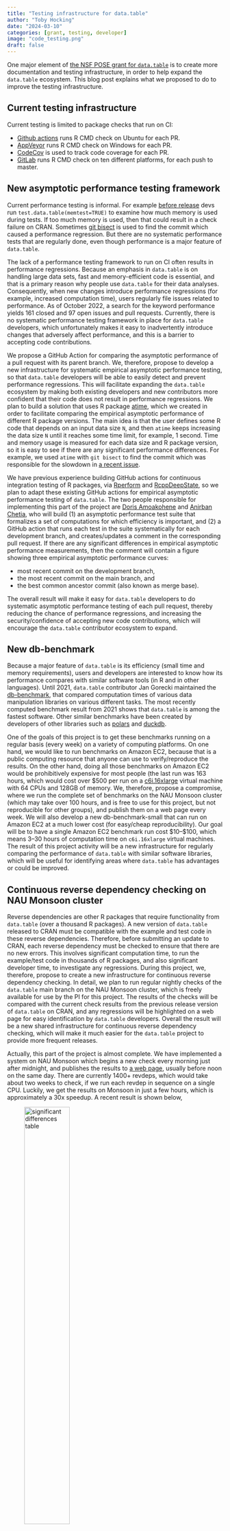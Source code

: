 ```yaml
---
title: "Testing infrastructure for data.table"
author: "Toby Hocking"
date: "2024-03-10"
categories: [grant, testing, developer]
image: "code_testing.png"
draft: false
---
```


One major element of [the NSF POSE grant for `data.table`](https://rdatatable-community.github.io/The-Raft/posts/2023-10-15-intro_to_grant-toby_hocking/) is to create more documentation and testing infrastructure, in order to help expand the `data.table` ecosystem. This blog post explains what we proposed to do to improve the testing infrastructure.

## Current testing infrastructure

Current testing is limited to package checks that run on CI:

-   [Github actions](https://github.com/Rdatatable/data.table/actions) runs R CMD check on Ubuntu for each PR.
-   [AppVeyor](https://ci.appveyor.com/project/Rdatatable/data-table/history) runs R CMD check on Windows for each PR.
-   [CodeCov](https://app.codecov.io/gh/Rdatatable/data.table/pulls) is used to track code coverage for each PR.
-   [GitLab](https://gitlab.com/Rdatatable/data.table/-/pipelines/689382412) runs R CMD check on ten different platforms, for each push to master.

## New asymptotic performance testing framework

Current performance testing is informal. For example [before release](https://github.com/Rdatatable/data.table/pull/5515) devs run `test.data.table(memtest=TRUE)` to examine how much memory is used during tests. If too much memory is used, then that could result in a check failure on CRAN. Sometimes [git bisect](https://github.com/Rdatatable/data.table/issues/5424) is used to find the commit which caused a performance regression. But there are no systematic performance tests that are regularly done, even though performance is a major feature of `data.table`.

The lack of a performance testing framework to run on CI often results in performance regressions. Because an emphasis in `data.table` is on handling large data sets, fast and memory-efficient code is essential, and that is a primary reason why people use `data.table` for their data analyses. Consequently, when new changes introduce performance regressions (for example, increased computation time), users regularly file issues related to performance. As of October 2022, a search for the keyword performance yields 161 closed and 97 open issues and pull requests. Currently, there is no systematic performance testing framework in place for `data.table` developers, which unfortunately makes it easy to inadvertently introduce changes that adversely affect performance, and this is a barrier to accepting code contributions.

We propose a GitHub Action for comparing the asymptotic performance of a pull request with its parent branch. We, therefore, propose to develop a new infrastructure for systematic empirical asymptotic performance testing, so that `data.table` developers will be able to easily detect and prevent performance regressions. This will facilitate expanding the `data.table` ecosystem by making both existing developers and new contributors more confident that their code does not result in performance regressions. We plan to build a solution that uses R package [atime](https://cloud.r-project.org/web/packages/atime/), which we created in order to facilitate comparing the empirical asymptotic performance of different R package versions. The main idea is that the user defines some R code that depends on an input data size `N`, and then `atime` keeps increasing the data size `N` until it reaches some time limit, for example, 1 second. Time and memory usage is measured for each data size and R package version, so it is easy to see if there are any significant performance differences. For example, we used `atime` with `git bisect` to find the commit which was responsible for the slowdown in [a recent issue](https://github.com/Rdatatable/data.table/issues/5424).

We have previous experience building GitHub actions for continuous integration testing of R packages, via [Rperform](https://github.com/EngineerDanny/rperform) and [RcppDeepState](https://github.com/FabrizioSandri/RcppDeepState-action/), so we plan to adapt these existing GitHub actions for empirical asymptotic performance testing of `data.table`. The two people responsible for implementing this part of the project are [Doris Amoakohene](https://github.com/DorisAmoakohene) and [Anirban Chetia](https://github.com/Anirban166), who will build (1) an asymptotic performance test suite that formalizes a set of computations for which efficiency is important, and (2) a GitHub action that runs each test in the suite systematically for each development branch, and creates/updates a comment in the corresponding pull request. If there are any significant differences in empirical asymptotic performance measurements, then the comment will contain a figure showing three empirical asymptotic performance curves:

-   most recent commit on the development branch,
-   the most recent commit on the main branch, and
-   the best common ancestor commit (also known as merge base).

The overall result will make it easy for `data.table` developers to do systematic asymptotic performance testing of each pull request, thereby reducing the chance of performance regressions, and increasing the security/confidence of accepting new code contributions, which will encourage the `data.table` contributor ecosystem to expand.

## New db-benchmark

Because a major feature of `data.table` is its efficiency (small time and memory requirements), users and developers are interested to know how its performance compares with similar software tools (in R and in other languages). Until 2021, `data.table` contributor Jan Gorecki maintained the [db-benchmark](https://h2oai.github.io/db-benchmark/), that compared computation times of various data manipulation libraries on various different tasks. The most recently computed benchmark result from 2021 shows that `data.table` is among the fastest software. Other similar benchmarks have been created by developers of other libraries such as [polars](https://github.com/pola-rs/tpch) and [duckdb](https://duckdblabs.github.io/db-benchmark/).

One of the goals of this project is to get these benchmarks running on a regular basis (every week) on a variety of computing platforms. On one hand, we would like to run benchmarks on Amazon EC2, because that is a public computing resource that anyone can use to verify/reproduce the results. On the other hand, doing all those benchmarks on Amazon EC2 would be prohibitively expensive for most people (the last run was 163 hours, which would cost over \$500 per run on a [c6i.16xlarge](https://aws.amazon.com/ec2/instance-types/c6i/) virtual machine with 64 CPUs and 128GB of memory. We, therefore, propose a compromise, where we run the complete set of benchmarks on the NAU Monsoon cluster (which may take over 100 hours, and is free to use for this project, but not reproducible for other groups), and publish them on a web page every week. We will also develop a new db-benchmark-small that can run on Amazon EC2 at a much lower cost (for easy/cheap reproducibility). Our goal will be to have a single Amazon EC2 benchmark run cost \$10--\$100, which means 3--30 hours of computation time on `c6i.16xlarge` virtual machines. The result of this project activity will be a new infrastructure for regularly comparing the performance of `data.table` with similar software libraries, which will be useful for identifying areas where `data.table` has advantages or could be improved.

## Continuous reverse dependency checking on NAU Monsoon cluster

Reverse dependencies are other R packages that require functionality from `data.table` (over a thousand R packages). A new version of `data.table` released to CRAN must be compatible with the example and test code in these reverse dependencies. Therefore, before submitting an update to CRAN, each reverse dependency must be checked to ensure that there are no new errors. This involves significant computation time, to run the example/test code in thousands of R packages, and also significant developer time, to investigate any regressions. During this project, we, therefore, propose to create a new infrastructure for continuous reverse dependency checking. In detail, we plan to run regular nightly checks of the `data.table` main branch on the NAU Monsoon cluster, which is freely available for use by the PI for this project. The results of the checks will be compared with the current check results from the previous release version of `data.table` on CRAN, and any regressions will be highlighted on a web page for easy identification by `data.table` developers. Overall the result will be a new shared infrastructure for continuous reverse dependency checking, which will make it much easier for the `data.table` project to provide more frequent releases.

Actually, this part of the project is almost complete. We have implemented a system on NAU Monsoon which begins a new check every morning just after midnight, and publishes the results to [a web page](https://rcdata.nau.edu/genomic-ml/data.table-revdeps/analyze/), usually before noon on the same day. There are currently 1400+ revdeps, which would take about two weeks to check, if we run each revdep in sequence on a single CPU. Luckily, we get the results on Monsoon in just a few hours, which is approximately a 30x speedup. A recent result is shown below,

![significant differences table](revdep_sig_diffs.png){width="50%" fig-align="center"}

The main result is the table above, which has a row for each significant difference found, when comparing a revdep check using `data.table` CRAN release, to current `data.table` master. The Rvers column indicates the version of base R which was used (devel or release), and typical revdep issues show up using both versions of base R. The table is sorted by the first column, which is the SHA1 hash of the first commit which was found to have the issue, according to git bisect. The links lead to the corresponding commit on github (first.bad.commit), the full revdep check log file (Package), and current CRAN check result (CRAN).

The revdep check system has been working for over a year now, and has been very helpful in preparing the upcoming release of `data.table` 1.15.0 (which had several dozen revdep issues that needed to be fixed). There are currently some package installation issues which may cause some false negatives (real revdep issues which are not reported), but at least these installation issues are displayed on the result web page, and we are currently working to resolve them. The source code for the revdep check system is available in the [tdhock/data.table-revdeps](https://github.com/tdhock/data.table-revdeps) repository on GitHub.

## Conclusion

We have discussed the plan for augmenting the testing infrastructure available for `data.table` (performance testing, benchmarking, and revdep checking). Hopefully the new testing infrastructure will allow contributors to be more confident about merging PRs with bug fixes and new features.
